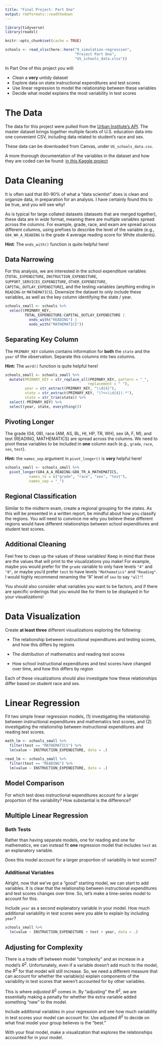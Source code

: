 ```yaml
---
title: "Final Project: Part One"
output: rmdformats::readthedown
---
```


```r
library(tidyverse)
library(readxl)

knitr::opts_chunk$set(cache = TRUE)

schools <- read_xlsx(here::here("9_simulation-regression", 
                                "Project Part One", 
                                "US_schools_data.xlsx"))
```


In Part One of this project you will:

- Clean a **very** untidy dataset 
- Explore data on state instructional expenditures and test scores
- Use linear regression to model the relationship between these variables
- Decide what model explains the most variability in test scores


# The Data 

The data for this project were pulled from the 
[Urban Institute's API](https://ed-data-portal.urban.org/data-explorer/). The 
master dataset brings together multiple facets of U.S. education data into one convenient CSV, including data related to student's race and sex. 

These data can be downloaded from Canvas, under `US_schools_data.csv`. 



A more thorough documentation of the variables in the dataset and how they are
coded can be found: [in this Kaggle project](https://www.kaggle.com/noriuk/us-education-datasets-unification-project)



# Data Cleaning 

It is often said that 80-90% of what a "data scientist" does is clean and 
organize data, in preparation for an analysis. I have certainly found this to 
be true, and you will see why! 

As is typical for large collated datasets (datasets that are merged together),
these data are in *wide* format, meaning there are multiple variables spread
across the columns. For example, grade, race, and exam are spread across
different columns, using prefixes to describe the level of the variable (e.g.,
`G04_WH_A_READING` is the grade 4 average reading score for White students). 

**Hint**: The `ends_with()` function is quite helpful here!

## Data Narrowing 

For this analysis, we are interested in the school expenditure variables 
(`TOTAL_EXPENDITURE`, `INSTRUCTION_EXPENDITURE`, `SUPPORT_SERVICES_EXPENDITURE`,
`OTHER_EXPENDITURE`, `CAPITAL_OUTLAY_EXPENDITURE`), and the testing variables
(anything ending in `READING` or `MATHEMATICS`). Downsize the dataset to only 
include these variables, as well as the key column identifying the state / year. 


```r

schools_small <- schools %>% 
  select(PRIMARY_KEY, 
         TOTAL_EXPENDITURE:CAPITAL_OUTLAY_EXPENDITURE | 
           ends_with("READING") |
           ends_with("MATHEMATICS"))

```

## Separating Key Column

The `PRIMARY_KEY` column contains information for **both** the `state` and the 
`year` of the observation. Separate this columns into two columns. 

**Hint:** The `word()` function is quite helpful here! 

```r
schools_small <- schools_small %>% 
  mutate(PRIMARY_KEY = str_replace_all(PRIMARY_KEY, pattern = "_",
                                      replacement = " "), 
         year = str_extract(PRIMARY_KEY, "\\d{4}"), 
         state = str_extract(PRIMARY_KEY, "(?<=\\d{4}).*"), 
         state = str_trim(state)) %>% 
  select(-PRIMARY_KEY) %>% 
  select(year, state, everything())


```


## Pivoting Longer

The grade (04, 08), race (AM, AS, BL, HI, HP, TR, WH), sex (A, F, M), and test
(READING, MATHEMATICS) are spread across the columns. We need to pivot these variables to be included in **one** column each (e.g., `grade`, `race`, `sex`, 
`test`).  

**Hint:** the `names_sep` argument in `pivot_longer()` is **very** helpful here!

```r
schools_small <- schools_small %>% 
  pivot_longer(G04_A_A_READING:G08_TR_A_MATHEMATICS, 
           names_to = c("grade", "race", "sex", "test"), 
           names_sep = "_")
```

## Regional Classification 

Similar to the midterm exam, create a regional grouping for the states. As this 
will be presented in a written report, be mindful about how you classify the 
regions. You will need to convince me why you believe these different regions
would have different relationships between school expenditures and student 
test scores. 


## Additional Cleaning

Feel free to clean up the values of these variables! Keep in mind that these 
are the values that will print to the visualizations you make! For example, 
maybe you would prefer for the `grade` variable to only have levels `"4"` and 
`"8"`, or maybe you'd prefer `test` to have levels `"Mathematics"` and 
`"Reading"`. I would highly recommend renaming the "A" level of `sex` to say 
`"all"`! 

You should also consider what variables you want to be factors, and if there 
are specific orderings that you would like for them to be displayed in for your 
visualizations! 


# Data Visualization

Create **at least three** different visualizations exploring the following:

- The relationship between instructional expenditures and testing scores, and
how this differs by regions

- The distribution of mathematics and reading test scores

- How school instructional expenditures and test scores have changed over time,
and how this differs by region 

Each of these visualizations should also investigate how these relationships 
differ based on student race and sex. 


# Linear Regression

Fit two simple linear regression models, (1) investigating the relationship
between instructional expenditures and mathematics test scores, and (2) 
investigating the relationship between instructional expenditures and reading
test scores. 

```r
math_lm <- schools_small %>% 
  filter(test == "MATHEMATICS") %>% 
  lm(value ~ INSTRUCTION_EXPENDITURE, data = .)

read_lm <- schools_small %>% 
  filter(test == "READING") %>% 
  lm(value ~ INSTRUCTION_EXPENDITURE, data = .)

```


## Model Comparison 

For which test does instructional expenditures account for a larger proportion
of the variability? How substantial is the difference? 


## Multiple Linear Regression 

### Both Tests

Rather than having separate models, one for reading and one for mathematics, we
can instead fit **one** regression model that includes `test` as an explanatory 
variable. 

Does this model account for a larger proportion of variability in test scores? 


### Additional Variables

Alright, now that we've got a "good" starting model, we can start to add 
variables. It is clear that the relationship between instructional expenditures
and test scores changes over time. So, let's make a time-series model to account
for this. 

Include `year` as a second explanatory variable in your model. How much
additional variability in test scores were you able to explain by including 
`year`? 

```r
schools_small %>% 
  lm(value ~ INSTRUCTION_EXPENDITURE + test + year, data = .)
```

## Adjusting for Complexity 

There is a trade off between model "complexity" and an increase in a model's 
$R^2$. Unfortunately, even if a variable doesn't add much to the model, the 
$R^2$ for that model will still increase. So, we need a different measure that 
can account for whether the variable(s) explain components of the variability 
in test scores that weren't accounted for by other variables. 

This is where *adjusted* $R^2$ comes in. By "adjusting" the $R^2$, we are
essentially making a penalty for whether the extra variable added something 
"new" to the model. 

Include additional variables in your regression and see how much variability 
in test scores your model can account for. Use adjusted $R^2$ to decide on what
final model your group believes is the "best." 

With your final model, make a visualization that explores the relationships 
accounted for in your model. 

[](https://twitter.com/i/status/1397710032679092230)

